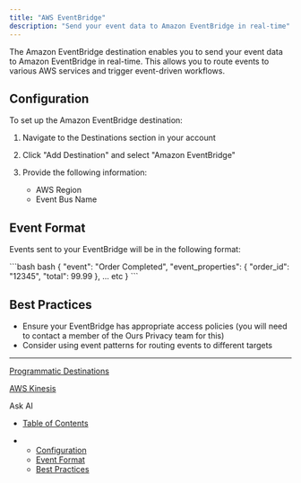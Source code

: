 ```yaml
---
title: "AWS EventBridge"
description: "Send your event data to Amazon EventBridge in real-time"
---
```


The Amazon EventBridge destination enables you to send your event data to Amazon EventBridge in real-time. This allows you to route events to various AWS services and trigger event-driven workflows.

## Configuration

To set up the Amazon EventBridge destination:

1. Navigate to the Destinations section in your account

2. Click "Add Destination" and select "Amazon EventBridge"

3. Provide the following information:

   * AWS Region
   * Event Bus Name

## Event Format

Events sent to your EventBridge will be in the following format:

<CodeGroup>
  ```bash bash
  {
    "event": "Order Completed",
    "event_properties": {
      "order_id": "12345",
      "total": 99.99
    },
    ... etc
  }
  ```
</CodeGroup>

## Best Practices

* Ensure your EventBridge has appropriate access policies (you will need to contact a member of the Ours Privacy team for this)
* Consider using event patterns for routing events to different targets

***

[Programmatic Destinations](/docs/programic-destinations)

[AWS Kinesis](/docs/aws-kinesis)

Ask AI

* [Table of Contents](#)

* * [Configuration](#configuration)
  * [Event Format](#event-format)
  * [Best Practices](#best-practices)

